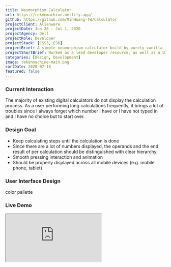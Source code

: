 ```yaml
---
title: Neumorphism Calculator
url: https://rekenmachine.netlify.app/
github: https://github.com/MinHuang-TW/Calculator
projectClient: Alienware
projectDate: Jun 28 - Jul 1, 2020
projectAgency: Dell
projectRole: Developer
projectStack: [CSS3, ES6]
projectBrief: A simple neumorphism calculator build by purely vanilla javascript. The project is a progressive web application (PWA), therefore offline mode is supported.
projectShortBrief: Worked as a lead developer resource, as well as a UI/UX designer, on the new Alienware Command Center.
categories: [Design, Development]
image: rekenmachine-main.png
sortDate: 2020-07-18
featured: false
---
```


### Current Interaction

The majority of existing digital calculators do not display the calculation process. As a user performing long calculations frequently, it brings a lot of troubles since I always forget which number I have or I have not typed in and I have no choice but to start over.

### Design Goal

- Keep calculating steps until the calculation is done
- Since there are a lot of numbers displayed, the operands and the end result of per calculation should be distinguished with clear hierarchy.
- Smooth pressing interaction and animation
- Should be properly displayed across all mobile devices (e.g. mobile phone, tablet)

<div class='calculator-container'>
  <div>
    <h3>User Interface Design</h3>
    <p>color pallette</p>
  </div>
  <div>
    <h3>Live Demo</h3>
    <iframe 
      class='calculator'
      name='js calculator'
      src='https://rekenmachine.netlify.app/' 
    />
  </div>
</div>

